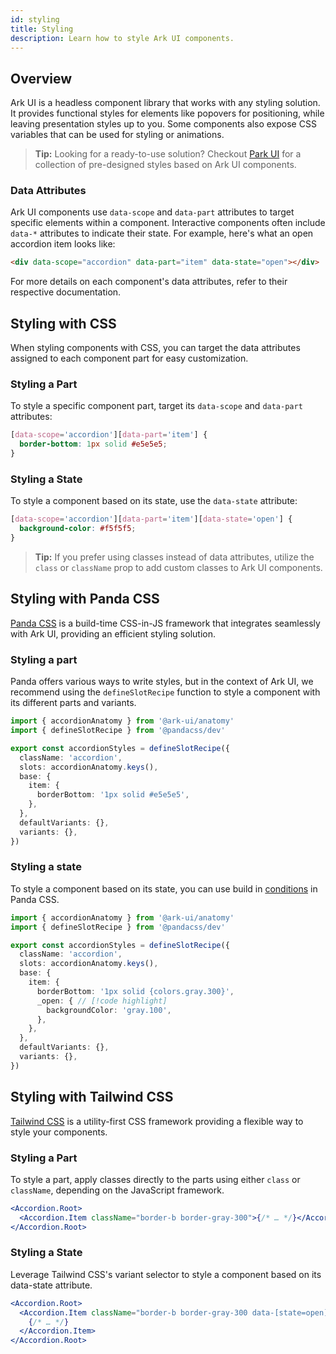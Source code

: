 ```yaml
---
id: styling
title: Styling
description: Learn how to style Ark UI components.
---
```


## Overview

Ark UI is a headless component library that works with any styling solution. It provides functional
styles for elements like popovers for positioning, while leaving presentation styles up to you. Some
components also expose CSS variables that can be used for styling or animations.

> **Tip:** Looking for a ready-to-use solution? Checkout [Park UI](https://park-ui.com) for a
> collection of pre-designed styles based on Ark UI components.

### Data Attributes

Ark UI components use `data-scope` and `data-part` attributes to target specific elements within a
component. Interactive components often include `data-*` attributes to indicate their state. For
example, here's what an open accordion item looks like:

```html
<div data-scope="accordion" data-part="item" data-state="open"></div>
```

For more details on each component's data attributes, refer to their respective documentation.

## Styling with CSS

When styling components with CSS, you can target the data attributes assigned to each component part
for easy customization.

### Styling a Part

To style a specific component part, target its `data-scope` and `data-part` attributes:

```css
[data-scope='accordion'][data-part='item'] {
  border-bottom: 1px solid #e5e5e5;
}
```

### Styling a State

To style a component based on its state, use the `data-state` attribute:

```css
[data-scope='accordion'][data-part='item'][data-state='open'] {
  background-color: #f5f5f5;
}
```

> **Tip:** If you prefer using classes instead of data attributes, utilize the `class` or
> `className` prop to add custom classes to Ark UI components.

## Styling with Panda CSS

[Panda CSS](https://panda-css.com) is a build-time CSS-in-JS framework that integrates seamlessly
with Ark UI, providing an efficient styling solution.

### Styling a part

Panda offers various ways to write styles, but in the context of Ark UI, we recommend using the
`defineSlotRecipe` function to style a component with its different parts and variants.

```ts
import { accordionAnatomy } from '@ark-ui/anatomy'
import { defineSlotRecipe } from '@pandacss/dev'

export const accordionStyles = defineSlotRecipe({
  className: 'accordion',
  slots: accordionAnatomy.keys(),
  base: {
    item: {
      borderBottom: '1px solid #e5e5e5',
    },
  },
  defaultVariants: {},
  variants: {},
})
```

### Styling a state

To style a component based on its state, you can use build in
[conditions](https://panda-css.com/docs/customization/conditions) in Panda CSS.

```ts
import { accordionAnatomy } from '@ark-ui/anatomy'
import { defineSlotRecipe } from '@pandacss/dev'

export const accordionStyles = defineSlotRecipe({
  className: 'accordion',
  slots: accordionAnatomy.keys(),
  base: {
    item: {
      borderBottom: '1px solid {colors.gray.300}',
      _open: { // [!code highlight]
        backgroundColor: 'gray.100',
      },
    },
  },
  defaultVariants: {},
  variants: {},
})
```

## Styling with Tailwind CSS

[Tailwind CSS](https://tailwindcss.com/) is a utility-first CSS framework providing a flexible way
to style your components.

### Styling a Part

To style a part, apply classes directly to the parts using either `class` or `className`, depending
on the JavaScript framework.

```jsx
<Accordion.Root>
  <Accordion.Item className="border-b border-gray-300">{/* … */}</Accordion.Item>
</Accordion.Root>
```

### Styling a State

Leverage Tailwind CSS's variant selector to style a component based on its data-state attribute.

```jsx
<Accordion.Root>
  <Accordion.Item className="border-b border-gray-300 data-[state=open]:bg-gray-100">
    {/* … */}
  </Accordion.Item>
</Accordion.Root>
```
